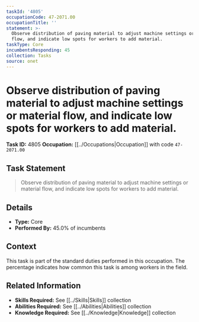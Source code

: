```yaml
---
taskId: '4805'
occupationCode: 47-2071.00
occupationTitle: ''
statement: >-
  Observe distribution of paving material to adjust machine settings or material
  flow, and indicate low spots for workers to add material.
taskType: Core
incumbentsResponding: 45
collection: Tasks
source: onet
---
```

# Observe distribution of paving material to adjust machine settings or material flow, and indicate low spots for workers to add material.

**Task ID:** 4805
**Occupation:** [[../Occupations|Occupation]] with code `47-2071.00`

## Task Statement

> Observe distribution of paving material to adjust machine settings or material flow, and indicate low spots for workers to add material.

## Details

- **Type:** Core
- **Performed By:** 45.0% of incumbents

## Context

This task is part of the standard duties performed in this occupation. The percentage indicates how common this task is among workers in the field.

## Related Information

- **Skills Required:** See [[../Skills|Skills]] collection
- **Abilities Required:** See [[../Abilities|Abilities]] collection
- **Knowledge Required:** See [[../Knowledge|Knowledge]] collection
